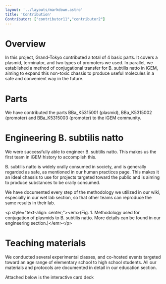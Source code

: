 ```yaml
---
layout: '../layouts/markdown.astro'
title: 'Contribution'
Contributor: ["contributor11","contributor2"]
---
```


# Overview

In this project, Grand-Tokyo contributed a total of 4 basic parts. It covers a plasmid, terminator, and two types of promoters we used. In parallel, we established a method of conjugational transfer for B. subtilis natto in iGEM, aiming to expand this non-toxic chassis to produce useful molecules in a safe and convenient way in the future.

# Parts

We have contributed the parts BBa\_K5315001 (plasmid), BBa\_K5315002 (promoter) and BBa\_K5315003 (promoter) to the iGEM community. 

# Engineering B. subtilis natto

We were successfully able to engineer B. subtilis natto. This makes us the first team in iGEM history to accomplish this. 

B. subtilis natto is widely orally consumed in society, and is generally regarded as safe, as mentioned in our human practices page. This makes it an ideal chassis to use for projects targeted toward the public and is aiming to produce substances to be orally consumed.


We have documented every step of the methodology we utilized in our wiki, especially in our wet lab section, so that other teams can reproduce the same results in their lab. 


\<p style="text-align: center;"\>\<em\>(Fig. 1\. Methodology used for conjugation of plasmids to B. subtilis natto. More details can be found in our engineering section.)\</em\>\</p\>

# Teaching materials

We conducted several experimental classes, and co-hosted events targeted toward an age range of elementary school to high school students. All our materials and protocols are documented in detail in our education section.

Attached below is the interactive card deck   
